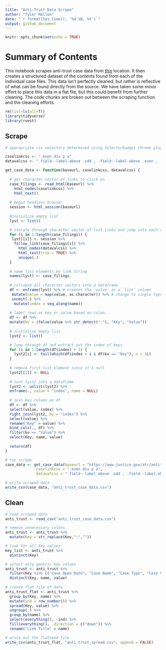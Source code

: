 ```yaml
---
title: "Anti-Trust Data Scrape"
author: "Tyler Mallon"
date: "`r format(Sys.time(), '%d %B, %Y')`"
output: github_document
---
```


```r
knitr::opts_chunk$set(echo = TRUE)
```

# Summary of Contents

This notebook scrapes anti-trust case data from [this](https://www.justice.gov/atr/antitrust-case-filings-alpha) location. It then creates a structured dataset of the contents found from each of the individual case files. This data isn't perfectly cleaned, but rather is reflective of what can be found directly from the source. We have taken some minor effort to place this data in a flat file, but this could benefit from further cleaning. The code chunks are broken out between the scraping function and the cleaning efforts.  

```r
rm(list=ls(all=T))
library(tidyverse)
library(rvest)
```

## Scrape

```r
# appropriate css selectors determined using SelectorGadget chrome plugin

caselinkcss <- ".even div p a"
datavalcss <- ".field--label-above .odd , .field--label-above .even , .date-display-single , .field__label"

get_case_data <- function(baseurl, caselinkcss, datavalcss) {
  
  # get character vector of links to click on
  case_filings <- read_html(baseurl) %>%
    html_nodes(caselinkcss) %>%
    html_text()
  
  # begin headless browser
  session <- html_session(baseurl)
  
  #initialize empty list
  lyst <- list()

  # iterate through character vector of list links and jump into each one, extract out the data values as a vector and store in a list
  for (i in 1:length(case_filings)) {
   lyst[[i]] <- session %>%
    follow_link(case_filings[i]) %>%
      html_nodes(datavalcss) %>%
      html_text(trim = TRUE) %>%
      unique(.)
  }
  
  # name list elements by link string
  names(lyst) <- case_filings
  
  # collapse all character vectors into a dataframe
  df <- enframe(lyst) %>% # creates the 'value' as a `list` column
   mutate(value = map(value, as.character)) %>% # change to single type
   unnest(.) %>%
    mutate(index = seq_along(name))
  
  # label rows as key or value based on colon.
  df <- df %>%
  mutate(kv = ifelse(value %>% str_detect(":"), "Key", "Value"))
  
  # initialize empty list
  lyst2 <- list()

  # loop through df and extract out the index of keys
  for (i in 1:length(df$index) + 1) {
    lyst2[i] <- tail(which(df$index < i & df$kv == "Key"), n = 1L)
  }
  
  # remove first list element since it's null
  lyst2[[1]] <- NULL
  
  # turn lyst2 into a dataframe
  lyst2 <- unlist(lyst2) %>%
  enframe(., value = "index", name = NULL)
  
  # join key column on df
  df <- df %>%
  select(value, index) %>%
  right_join(lyst2, by = "index") %>%
  select(value) %>%
  rename("Key" = value) %>%
  bind_cols(., df) %>%
  filter(kv == "Value") %>%
  select(Key, name, value)
  
  return(df)
}

# run scrape
case_data <- get_case_data(baseurl = "https://www.justice.gov/atr/antitrust-case-filings-alpha", 
              caselinkcss = ".even div p a",
              datavalcss = ".field--label-above .odd , .field--label-above .even , .date-display-single , .field__label")

# write scraped data
write_csv(case_data, "anti_trust_case_data.csv")
```

## Clean

```r
# read scraped data
anti_trust <- read_csv("anti_trust_case_data.csv")

# remove unnecessary colons
anti_trust <- anti_trust %>%
  mutate(Key = str_replace(Key,":",""))

# look for all key values
key_list <- anti_trust %>%
  distinct(Key)

# select only generic key values
anti_trust <- anti_trust %>%
  filter(Key %in% c("Case Open Date", "Case Name", "Case Type", "Case Violation", "Market", "Industry Code", "Component", "Topic")) %>%
  distinct(Key, name, value)
 
# create flat file of data
anti_trust_flat <- anti_trust %>%
  group_by(Key, name) %>%
  mutate(ind = row_number()) %>%
  spread(Key, value) %>%
  ungroup(.) %>%
  group_by(name) %>%
  select(everything(), -ind) %>%
  fill(everything(), .direction = c("down")) %>%
  rename("Link Title" = name)

# write out the flattend file
write_csv(anti_trust_flat, "anti_trust_spread.csv", append = FALSE)
```